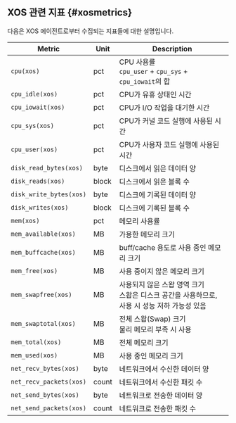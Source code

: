 ## XOS 관련 지표 {#xosmetrics}

다음은 XOS 에이전트로부터 수집되는 지표들에 대한 설명입니다.

<div class='metric'>

| Metric | Unit | Description |
| --- | --- | --- |
| `cpu(xos)` | pct | CPU 사용률<br/> `cpu_user` + `cpu_sys` + `cpu_iowait`의 합 |
| `cpu_idle(xos)` | pct | CPU가 유휴 상태인 시간 |
| `cpu_iowait(xos)` | pct | CPU가 I/O 작업을 대기한 시간 |
| `cpu_sys(xos)` | pct | CPU가 커널 코드 실행에 사용된 시간 |
| `cpu_user(xos)` | pct | CPU가 사용자 코드 실행에 사용된 시간 |
| `disk_read_bytes(xos)` | byte | 디스크에서 읽은 데이터 양 |
| `disk_reads(xos)` | block | 디스크에서 읽은 블록 수 |
| `disk_write_bytes(xos)` | byte | 디스크에 기록된 데이터 양 |
| `disk_writes(xos)` | block | 디스크에 기록된 블록 수 |
| `mem(xos)` | pct | 메모리 사용률 |
| `mem_available(xos)` | MB | 가용한 메모리 크기 |
| `mem_buffcache(xos)` | MB | buff/cache 용도로 사용 중인 메모리 크기 |
| `mem_free(xos)` | MB | 사용 중이지 않은 메모리 크기 |
| `mem_swapfree(xos)` | MB | 사용되지 않은 스왑 영역 크기<br/> 스왑은 디스크 공간을 사용하므로, 사용 시 성능 저하 가능성 있음 |
| `mem_swaptotal(xos)` | MB | 전체 스왑(Swap) 크기<br/> 물리 메모리 부족 시 사용 |
| `mem_total(xos)` | MB | 전체 메모리 크기 |
| `mem_used(xos)` | MB | 사용 중인 메모리 크기 |
| `net_recv_bytes(xos)` | byte | 네트워크에서 수신한 데이터 양 |
| `net_recv_packets(xos)` | count | 네트워크에서 수신한 패킷 수 |
| `net_send_bytes(xos)` | byte | 네트워크로 전송한 데이터 양 |
| `net_send_packets(xos)` | count | 네트워크로 전송한 패킷 수 |

</div>
